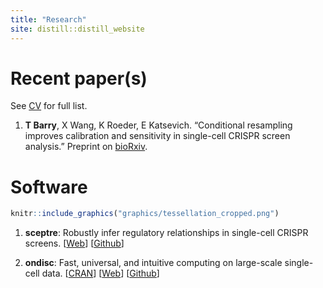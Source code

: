 ```yaml
---
title: "Research"
site: distill::distill_website
---
```


# Recent paper(s)

See [CV](ResumeCv/timsResume.pdf) for full list.

1. **T Barry**, X Wang,  K Roeder, E Katsevich. "Conditional resampling improves calibration and sensitivity in single-cell CRISPR screen analysis." Preprint on [bioRxiv](https://www.biorxiv.org/content/10.1101/2020.08.13.250092v5).

# Software

```r
knitr::include_graphics("graphics/tessellation_cropped.png")
```

1. **sceptre**: Robustly infer regulatory relationships in single-cell CRISPR screens. [[Web](https://timothy-barry.github.io/sceptre/)] [[Github](https://github.com/timothy-barry/sceptre)]

2. **ondisc**: Fast, universal, and intuitive computing on large-scale single-cell data. [[CRAN](https://cloud.r-project.org/web/packages/ondisc/index.html)] [[Web](https://timothy-barry.github.io/ondisc/)] [[Github](https://github.com/timothy-barry/ondisc)]